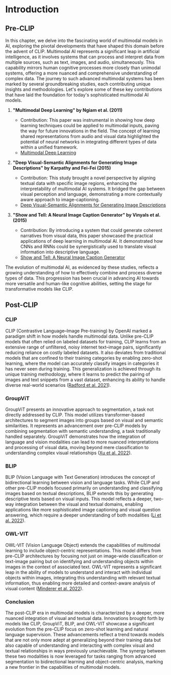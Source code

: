 # Introduction

## Pre-CLIP

In this chapter, we delve into the fascinating world of multimodal models in AI, exploring the pivotal developments that have shaped this domain before the advent of CLIP. Multimodal AI represents a significant leap in artificial intelligence, as it involves systems that can process and interpret data from multiple sources, such as text, images, and audio, simultaneously. This capability mirrors human cognitive processes more closely than unimodal systems, offering a more nuanced and comprehensive understanding of complex data. The journey to such advanced multimodal systems has been marked by several groundbreaking studies, each contributing unique insights and methodologies. Let's explore some of these key contributions that have laid the foundation for today's sophisticated multimodal AI models.

1. **"Multimodal Deep Learning" by Ngiam et al. (2011)**
   - Contribution: This paper was instrumental in showing how deep learning techniques could be applied to multimodal inputs, paving the way for future innovations in the field. The concept of learning shared representations from audio and visual data highlighted the potential of neural networks in integrating different types of data within a unified framework.
   - [Multimodal Deep Learning](https://people.csail.mit.edu/khosla/papers/icml2011_ngiam.pdf)

2. **"Deep Visual-Semantic Alignments for Generating Image Descriptions" by Karpathy and Fei-Fei (2015)**
   - Contribution: This study brought a novel perspective by aligning textual data with specific image regions, enhancing the interpretability of multimodal AI systems. It bridged the gap between visual perception and language, demonstrating a more contextually aware approach to image-captioning.
   - [Deep Visual-Semantic Alignments for Generating Image Descriptions](https://cs.stanford.edu/people/karpathy/cvpr2015.pdf)

3. **"Show and Tell: A Neural Image Caption Generator" by Vinyals et al. (2015)**
   - Contribution: By introducing a system that could generate coherent narratives from visual data, this paper showcased the practical applications of deep learning in multimodal AI. It demonstrated how CNNs and RNNs could be synergistically used to translate visual information into descriptive language.
   - [Show and Tell: A Neural Image Caption Generator](https://arxiv.org/abs/1411.4555)

The evolution of multimodal AI, as evidenced by these studies, reflects a growing understanding of how to effectively combine and process diverse types of data. This progression has been crucial in advancing AI towards more versatile and human-like cognitive abilities, setting the stage for transformative models like CLIP.

## Post-CLIP

### CLIP
CLIP (Contrastive Language–Image Pre-training) by OpenAI marked a paradigm shift in how models handle multimodal data. Unlike pre-CLIP models that often relied on labeled datasets for training, CLIP learns from an extensive range of unfiltered, noisy internet text–image pairs, significantly reducing reliance on costly labeled datasets. It also deviates from traditional models that are confined to their training categories by enabling zero-shot learning, where the model can accurately classify images in categories it has never seen during training. This generalization is achieved through its unique training methodology, where it learns to predict the pairing of images and text snippets from a vast dataset, enhancing its ability to handle diverse real-world scenarios ([Radford et al. 2021](https://openai.com/blog/clip/)).

### GroupViT
GroupViT presents an innovative approach to segmentation, a task not directly addressed by CLIP. This model utilizes transformer-based architectures to segment images into groups based on visual and semantic similarities. It represents an advancement over pre-CLIP models by combining segmentation with semantic understanding, a task traditionally handled separately. GroupViT demonstrates how the integration of language and vision modalities can lead to more nuanced interpretations and processing of visual data, moving beyond mere classification to understanding complex visual relationships ([Xu et al. 2022](https://arxiv.org/abs/2202.11094)).

### BLIP
BLIP (Vision Language with Text Generation) introduces the concept of bidirectional learning between vision and language tasks. While CLIP and other pre-CLIP models focused primarily on understanding and classifying images based on textual descriptions, BLIP extends this by generating descriptive texts based on visual inputs. This model reflects a deeper, two-way integration between the visual and textual domains, enabling applications like more sophisticated image captioning and visual question answering, which require a deeper understanding of both modalities ([Li et al. 2022](https://arxiv.org/abs/2201.12086)).

### OWL-VIT
OWL-VIT (Vision Language Object) extends the capabilities of multimodal learning to include object-centric representations. This model differs from pre-CLIP architectures by focusing not just on image-wide classification or text-image pairing but on identifying and understanding objects within images in the context of associated text. OWL-VIT represents a significant leap in the ability of models to understand and interact with individual objects within images, integrating this understanding with relevant textual information, thus enabling more detailed and context-aware analysis of visual content ([Minderer et al. 2022](https://arxiv.org/abs/2205.06230)).

### Conclusion
The post-CLIP era in multimodal models is characterized by a deeper, more nuanced integration of visual and textual data. Innovations brought forth by models like CLIP, GroupViT, BLIP, and OWL-VIT showcase a significant evolution from the pre-CLIP focus on zero-shot learning and natural language supervision. These advancements reflect a trend towards models that are not only more adept at generalizing beyond their training data but also capable of understanding and interacting with complex visual and textual relationships in ways previously unachievable. The synergy between these two modalities is now leveraged for tasks ranging from advanced segmentation to bidirectional learning and object-centric analysis, marking a new frontier in the capabilities of multimodal models.